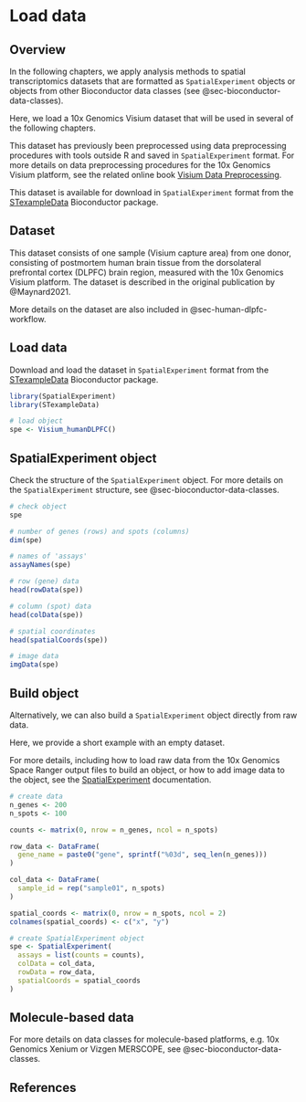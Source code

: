 # Load data {#sec-load-data}


## Overview

In the following chapters, we apply analysis methods to spatial transcriptomics datasets that are formatted as `SpatialExperiment` objects or objects from other Bioconductor data classes (see @sec-bioconductor-data-classes).

Here, we load a 10x Genomics Visium dataset that will be used in several of the following chapters.

This dataset has previously been preprocessed using data preprocessing procedures with tools outside R and saved in `SpatialExperiment` format. For more details on data preprocessing procedures for the 10x Genomics Visium platform, see the related online book [Visium Data Preprocessing](https://lmweber.org/Visium-data-preprocessing/).

This dataset is available for download in `SpatialExperiment` format from the [STexampleData](https://bioconductor.org/packages/STexampleData) Bioconductor package.



## Dataset

This dataset consists of one sample (Visium capture area) from one donor, consisting of postmortem human brain tissue from the dorsolateral prefrontal cortex (DLPFC) brain region, measured with the 10x Genomics Visium platform. The dataset is described in the original publication by @Maynard2021.

More details on the dataset are also included in @sec-human-dlpfc-workflow.

<!-- To do: move additional details on dataset here (from DLPFC workflow chapter) -->



## Load data

Download and load the dataset in `SpatialExperiment` format from the [STexampleData](https://bioconductor.org/packages/STexampleData) Bioconductor package.

```r
library(SpatialExperiment)
library(STexampleData)

# load object
spe <- Visium_humanDLPFC()
```



## SpatialExperiment object

Check the structure of the `SpatialExperiment` object. For more details on the `SpatialExperiment` structure, see @sec-bioconductor-data-classes.

```r
# check object
spe

# number of genes (rows) and spots (columns)
dim(spe)

# names of 'assays'
assayNames(spe)

# row (gene) data
head(rowData(spe))

# column (spot) data
head(colData(spe))

# spatial coordinates
head(spatialCoords(spe))

# image data
imgData(spe)
```



## Build object

Alternatively, we can also build a `SpatialExperiment` object directly from raw data.

Here, we provide a short example with an empty dataset.

For more details, including how to load raw data from the 10x Genomics Space Ranger output files to build an object, or how to add image data to the object, see the [SpatialExperiment](https://bioconductor.org/packages/SpatialExperiment) documentation.

```r
# create data
n_genes <- 200
n_spots <- 100

counts <- matrix(0, nrow = n_genes, ncol = n_spots)

row_data <- DataFrame(
  gene_name = paste0("gene", sprintf("%03d", seq_len(n_genes)))
)

col_data <- DataFrame(
  sample_id = rep("sample01", n_spots)
)

spatial_coords <- matrix(0, nrow = n_spots, ncol = 2)
colnames(spatial_coords) <- c("x", "y")

# create SpatialExperiment object
spe <- SpatialExperiment(
  assays = list(counts = counts), 
  colData = col_data, 
  rowData = row_data, 
  spatialCoords = spatial_coords
)
```



## Molecule-based data

For more details on data classes for molecule-based platforms, e.g. 10x Genomics Xenium or Vizgen MERSCOPE, see @sec-bioconductor-data-classes.


## References {.unnumbered}
